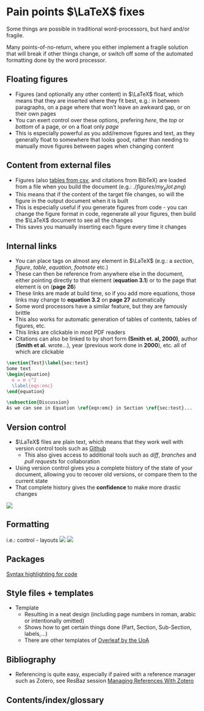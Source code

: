 # Pain points $\LaTeX$ fixes
Some things are possible in traditional word-processors, but hard and/or fragile.

Many points-of-no-return, where you either implement a fragile solution that will break if other things change, or switch off some of the automated formatting done by the word processor.

## Floating figures
- Figures (and optionally any other content) in $\LaTeX$ float, which means that they are inserted where they fit best, e.g.: in between paragraphs, on a page where that won't leave an awkward gap, or on their own pages
- You can exert control over these options, prefering _here_, the _top_ or _bottom_ of a page, or on a float only _page_
- This is especially powerful as you add/remove figures and text, as they generally float to somewhere that looks good, rather than needing to manually move figures between pages when changing content

## Content from external files
- Figures (also [tables from csv](https://tex.stackexchange.com/questions/146716/importing-csv-file-into-latex-as-a-table), and citations from BibTeX) are loaded from a file when you build the document (e.g.: $./figures/my_plot.png$)
- This means that if the content of the target file changes, so will the figure in the output document when it is built
- This is especially useful if you generate figures from code - you can change the figure format in code, regenerate all your figures, then build the $\LaTeX$ document to see all the changes
- This saves you manually inserting each figure every time it changes

<!-- polish -->
<!-- If you ingest some code, tables, data, a lot of figures [ResBaz Workshop Python for image manipulation and repeatable research pipelines](), you will learn to love $\LaTeX$  -->

## Internal links
- You can place tags on almost any element in $\LaTeX$ (e.g.: a _section_, _figure_, _table_, _equation_, _footnote_ etc.)
- These can then be reference from anywhere else in the document, either pointing directly to that element (**equation 3.1**) or to the page that element is on (**page 26**)
- These links are made at build time, so if you add more equations, those links may change to **equation 3.2** on **page 27** automatically
- Some word processors have a similar feature, but they are famously brittle
- This also works for automatic generation of tables of contents, tables of figures, etc.
- This links are clickable in most PDF readers
- Citations can also be linked to by short form **(Smith et. al, 2000)**, author (**Smith et al.** wrote...), year (previous work done in **2000**), etc. all of which are clickable

```latex
\section{Test}\label{sec:test}
Some text
\begin{equation}
  e = m c^2
  \label{eqn:emc}
\end{equation}

\subsection{Discussion}
As we can see in Equation \ref{eqn:emc} in Section \ref{sec:test}...
```

## Version control
- $\LaTeX$ files are plain text, which means that they work well with version control tools such as [Github](https://www.github.com)
  - This also gives access to additional tools such as _diff_, _branches_ and _pull requests_ for collaboration
- Using version control gives you a complete history of the state of your document, allowing you to recover old versions, or compare them to the current state
- That complete history gives the **confidence** to make more drastic changes

![](images/git_diff.png){fig-align="center"}


## Formatting
i.e.: control - layouts
![](images/landscape.png)
![](images/cv.png)

## Packages
[Syntax highlighting for code](https://github.com/olivierverdier/python-latex-highlighting)

## Style files + templates
- Template 
  - Resulting in a neat design (including page numbers in roman, arabic or intentionally omitted)
  - Shows how to get certain things done (Part, Section, Sub-Section, labels,...)
  - There are other templates of [Overleaf by the UoA](https://www.overleaf.com/edu/aucklanduni#templates)

## Bibliography
- Referencing is quite easy, especially if paired with a reference manager such as Zotero, see ResBaz session [Managing References With Zotero](https://resbaz.auckland.ac.nz/schedule/#session-54)

## Contents/index/glossary
